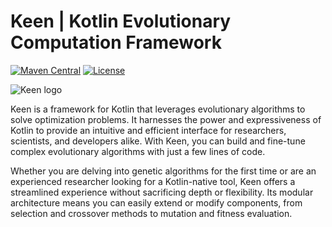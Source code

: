 # Keen | Kotlin Evolutionary Computation Framework

[![Maven Central](https://img.shields.io/maven-central/v/cl.ravenhill/keen-core.svg)](https://search.maven.org/artifact/cl.ravenhill/keen-core)
[![License](https://img.shields.io/badge/License-BSD_2--Clause-orange.svg)](https://opensource.org/licenses/BSD-2-Clause)

![Keen logo](logos/TransparentBg.png)

Keen is a framework for Kotlin that leverages evolutionary algorithms to solve optimization problems.
It harnesses the power and expressiveness of Kotlin to provide an intuitive and efficient interface for researchers,
scientists, and developers alike.
With Keen, you can build and fine-tune complex evolutionary algorithms with just a few lines of code.

Whether you are delving into genetic algorithms for the first time or are an experienced researcher looking for a
Kotlin-native tool, Keen offers a streamlined experience without sacrificing depth or flexibility. Its modular
architecture means you can easily extend or modify components, from selection and crossover methods to mutation and
fitness evaluation.
